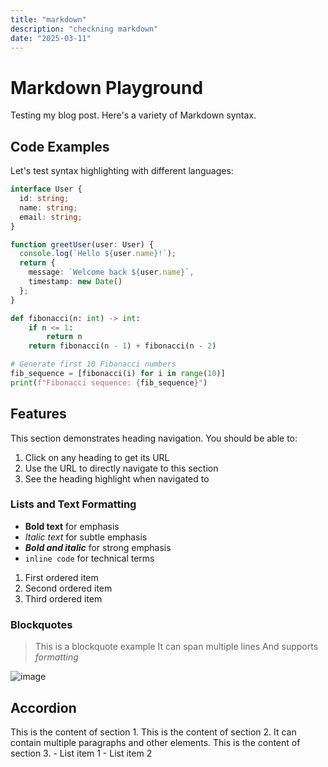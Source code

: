 ```yaml
---
title: "markdown"
description: "checkning markdown"
date: "2025-03-11"
---
```


# Markdown Playground

Testing my blog post. Here's a variety of Markdown syntax.

## Code Examples

Let's test syntax highlighting with different languages:

```typescript
interface User {
  id: string;
  name: string;
  email: string;
}

function greetUser(user: User) {
  console.log(`Hello ${user.name}!`);
  return {
    message: `Welcome back ${user.name}`,
    timestamp: new Date()
  };
}
```

```python
def fibonacci(n: int) -> int:
    if n <= 1:
        return n
    return fibonacci(n - 1) + fibonacci(n - 2)

# Generate first 10 Fibonacci numbers
fib_sequence = [fibonacci(i) for i in range(10)]
print(f"Fibonacci sequence: {fib_sequence}")
```
## Features

This section demonstrates heading navigation. You should be able to:
1. Click on any heading to get its URL
2. Use the URL to directly navigate to this section
3. See the heading highlight when navigated to


### Lists and Text Formatting

- **Bold text** for emphasis
- *Italic text* for subtle emphasis
- ***Bold and italic*** for strong emphasis
- `inline code` for technical terms

1. First ordered item
2. Second ordered item
3. Third ordered item

### Blockquotes

> This is a blockquote example
> It can span multiple lines
> And supports *formatting*

![image](https://samplelib.com/lib/preview/png/sample-boat-400x300.png)

## Accordion

<Accordion title="Section 1">
  This is the content of section 1.
</Accordion>

<Accordion title="Section 2">
  This is the content of section 2.
  It can contain multiple paragraphs and other elements.
</Accordion>

<Accordion title="Section 3">
  This is the content of section 3.
  - List item 1
  - List item 2
</Accordion>

